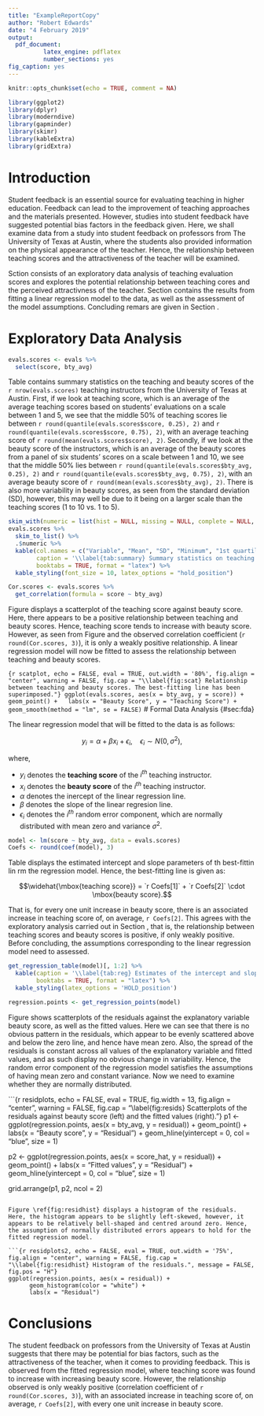 ```yaml
---
title: "ExampleReportCopy"
author: "Robert Edwards"
date: "4 February 2019"
output:
  pdf_document:
          latex_engine: pdflatex
          number_sections: yes
fig_caption: yes
---
```


```r
knitr::opts_chunk$set(echo = TRUE, comment = NA)
```

```r
library(ggplot2)
library(dplyr)
library(moderndive)
library(gapminder)
library(skimr)
library(kableExtra)
library(gridExtra)
```

# Introduction {#sec:inro}

Student feedback is an essential source for evaluating teaching in higher education. Feedback can lead to the improvement of teaching approaches and the materials presented. However, studies into student feedback have suggested potential bias factors in the feedback given. Here, we shall examine data from a study into student feedback on professors from The University of Texas at Austin, where the students also provided information on the physical appearance of the teacher. Hence, the relationship between teaching scores and the attractiveness of the teacher will be examined.

Sction \ref{sec:eda} consists of an exploratory data analysis of teaching evaluation scores and explores the potential relationship between teaching cores and the perceived attractivness of the teacher. 
Section \ref{sec:fda} contains the results from fitting a linear regression model to the data, as well as the assessment of the model assumptions.  Concluding remars are given in Section \ref{sec:con}. 

# Exploratory Data Analysis {#sec:eda}

```r

evals.scores <- evals %>%
  select(score, bty_avg)
```

Table \ref{tab:summary} contains summary statistics on the teaching and beauty scores of the `r nrow(evals.scores)` teaching instructors from the University of Texas at Austin. First, if we look at teaching score, which is an average of the average teaching scores based on students' evaluations on a scale between 1 and 5, we see that the middle 50% of teaching scores lie between `r round(quantile(evals.scores$score, 0.25), 2)` and `r round(quantile(evals.scores$score, 0.75), 2)`, with an average teaching score of `r round(mean(evals.scores$score), 2)`. Secondly, if we look at the beauty score of the instructors, which is an average of the beauty scores from a panel of six students' scores on a scale between 1 and 10, we see that the middle 50% lies between `r round(quantile(evals.scores$bty_avg, 0.25), 2)` and `r round(quantile(evals.scores$bty_avg, 0.75), 2)`, with an average beauty score of `r round(mean(evals.scores$bty_avg), 2)`. There is also more variability in beauty scores, as seen from the standard deviation (SD), however, this may well be due to it being on a larger scale than the teaching scores (1 to 10 vs.\ 1 to 5).

```r
skim_with(numeric = list(hist = NULL, missing = NULL, complete = NULL, n = NULL))
evals.scores %>%
  skim_to_list() %>%
  .$numeric %>%
  kable(col.names = c("Variable", "Mean", "SD", "Minimum", "1st quartile", "Median", "3rd quartile", "Maximum"),
        caption = '\\label{tab:summary} Summary statistics on teaching and beauty scores.',
        booktabs = TRUE, format = "latex") %>%
  kable_styling(font_size = 10, latex_options = "hold_position")
```

```r
Cor.scores <- evals.scores %>%
  get_correlation(formula = score ~ bty_avg)
```

Figure \ref{fig:scat} displays a scatterplot of the teaching score against beauty score. Here, there appears to be a positive relationship between teaching and beauty scores. Hence, teaching score tends to increase with beauty score. However, as seen from Figure \ref{fig:scat} and the observed correlation coefficient (`r round(Cor.scores, 3)`), it is only a weakly positive relationship. A linear regression model will now be fitted to assess the relationship between teaching and beauty scores.

```{r scatplot, echo = FALSE, eval = TRUE, out.width = '80%', fig.align = "center", warning = FALSE, fig.cap = "\\label{fig:scat} Relationship between teaching and beauty scores. The best-fitting line has been superimposed."}
ggplot(evals.scores, aes(x = bty_avg, y = score)) +
  geom_point() +
  labs(x = "Beauty Score", y = "Teaching Score") +
  geom_smooth(method = "lm", se = FALSE)
```
# Formal Data Analysis {#sec:fda}

The linear regression model that will be fitted to the data is as follows:

$$y_i = \alpha + \beta x_i + \epsilon_i, ~~~~ \epsilon_i \sim N(0, \sigma^2),$$

where,

+ $y_i$ denotes the **teaching score** of the $i^{th}$ teaching instructor.
+ $x_i$ denotes the **beauty score** of the $i^{th}$ teaching instructor.
+ $\alpha$ denotes the inercept of the linear regression line.
+ $\beta$ denotes the slope of the linear regresion line.
+ $\epsilon_i$ denotes the $i^{th}$ random error component, which are normally distributed with mean zero and variance $\sigma^2$. 

```r
model <- lm(score ~ bty_avg, data = evals.scores)
Coefs <- round(coef(model), 3)
```

Table \ref{tab:reg} displays the estimated intercept and slope parameters of th best-fittin lin rm the regression model.  Hence, the best-fitting line is given as:

$$\widehat{\mbox{teaching score}} = `r Coefs[1]` + `r Coefs[2]` \cdot \mbox{beauty score}.$$

That is, for every one unit increase in beauty score, there is an associated increase in teaching score of, on average, `r Coefs[2]`. This agrees with the exploratory analysis carried out in Section \ref{sec:eda}, that is, the relationship between teaching scores and beauty scores is positive, if only weakly positive. Before concluding, the assumptions corresponding to the linear regression model need to assessed.

```r
get_regression_table(model)[, 1:2] %>%
  kable(caption = '\\label{tab:reg} Estimates of the intercept and slope from the fitted linear regression model.',
        booktabs = TRUE, format = "latex") %>%
  kable_styling(latex_options = 'HOLD_position')
```

```r
regression.points <- get_regression_points(model)
```

Figure \ref{fig:resids} shows scatterplots of the residuals against the explanatory variable beauty score, as well as the fitted values. Here we can see that there is no obvious pattern in the residuals, which appear to be evenly scattered above and below the zero line, and hence have mean zero. Also, the spread of the residuals is constant across all values of the explanatory variable and fitted values, and as such display no obvious change in variability. Hence, the random error component of the regression model satisfies the assumptions of having mean zero and constant variance. Now we need to examine whether they are normally distributed.

```{r residplots, echo = FALSE, eval = TRUE, fig.width = 13, fig.align = "center", warning = FALSE, fig.cap = "\\label{fig:resids} Scatterplots of the residuals against beauty score (left) and the fitted values (right)."}
p1 <- ggplot(regression.points, aes(x = bty_avg, y = residual)) +
      geom_point() +
      labs(x = "Beauty score", y = "Residual") +
      geom_hline(yintercept = 0, col = "blue", size = 1) 

p2 <- ggplot(regression.points, aes(x = score_hat, y = residual)) +
      geom_point() +
      labs(x = "Fitted values", y = "Residual") +
      geom_hline(yintercept = 0, col = "blue", size = 1) 

grid.arrange(p1, p2, ncol = 2)
```

Figure \ref{fig:residhist} displays a histogram of the residuals. Here, the histogram appears to be slightly left-skewed, however, it appears to be relatively bell-shaped and centred around zero. Hence, the assumption of normally distributed errors appears to hold for the fitted regression model.

```{r residplots2, echo = FALSE, eval = TRUE, out.width = '75%', fig.align = "center", warning = FALSE, fig.cap = "\\label{fig:residhist} Histogram of the residuals.", message = FALSE, fig.pos = "H"}
ggplot(regression.points, aes(x = residual)) +
      geom_histogram(color = "white") +
      labs(x = "Residual") 
```

# Conclusions {#sec:con}

The student feedback on professors from the University of Texas at Austin suggests that there may be potential for bias factors, such as the attractiveness of the teacher, when it comes to providing feedback. This is observed from the fitted regression model, where teaching score was found to increase with increasing beauty score. However, the relationship observed is only weakly positive (correlation coefficient of `r round(Cor.scores, 3)`), with an associated increase in teaching score of, on average, `r Coefs[2]`, with every one unit increase in beauty score.



































